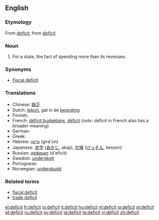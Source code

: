 {{see|déficit}}
==English==

===Etymology===
From {{F.}} ''[[déficit|deficit]]'', from {{L.}} ''[[#Latin|deficit]]''.

===Noun===
{{wikipedia}}
{{en-noun}}

# For a state, the fact of spending more than its revenues.

===Synonyms===
*[[Fiscal deficit]]

===Translations===
{{rfc-level|Translations at L3+ (AutoFormat would have corrected level of Synonyms)}}
* Chinese: [[缺乏]]
* Dutch: [[tekort]], gat {{n}} in de [[begroting]] {{f}}
* Finnish: {{t-|fi|vaje}}
* French: [[déficit budgétaire]], [[déficit]] (''note'': déficit in French also has a broader meaning)
* German: {{t+|de|Defizit|n}}
* Greek: {{t|el|έλλειμμα|n|sc=Grek}}
* Hebrew: [[גרעון]] (gira'on) {{m}}
* Japanese: [[赤字]] ([[あかじ]], akaji), [[欠損]] ([[けっそん]], kesson)
* Russian: [[дефицит]] (d'eficít) {{m}}
* Swedish: [[underskott]]
* Portuguese: {{t+|pt|déficit}}
* Norwegian: [[underskudd]]

===Related terms===
*[[fiscal deficit]]
*[[trade deficit]]

[[el:deficit]]
[[fr:deficit]]
[[io:deficit]]
[[it:deficit]]
[[hu:deficit]]
[[nl:deficit]]
[[ja:deficit]]
[[pl:deficit]]
[[pt:deficit]]
[[ru:deficit]]
[[sv:deficit]]
[[ta:deficit]]
[[te:deficit]]
[[vi:deficit]]
[[zh:deficit]]